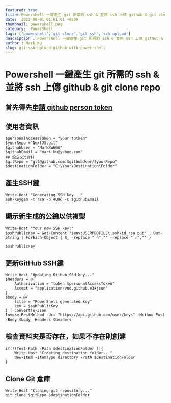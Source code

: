 ```yaml
---
featured: true
title: Powershell 一鍵產生 git 所需的 ssh & 並將 ssh 上傳 github & git clone repo
date:  2023-06-01 01:01:01 +0800
thumbnail: powershell.png
category:  PowerShell
tags: ['powershell','git clone','git ssh','ssh upload']
description : Powershell 一鍵產生 git 所需的 ssh & 並將 ssh 上傳 github & git clone repo
author : Mark Ku
slug: git-ssh-upload-github-with-power-shell
---
```

# Powershell 一鍵產生 git 所需的 ssh & 並將 ssh 上傳 github & git clone repo

## 首先得先[申請 github person token ](https://github.com/settings/tokens)

## 使用者資訊
```
$personalAccessToken = "your totken"
$yourRepo ="NextJS.git"
$githubUser = "MarkKu666"
$githubEmail = "mark.ku@yahoo.com"
## 設定Git資料
$gitRepo = "git@github.com:$githubUser/$yourRepo"
$destinationFolder = "C:\Your\Destination\Folder"
```

## 產生SSH鍵
```
Write-Host "Generating SSH key..."
ssh-keygen -t rsa -b 4096 -C $githubEmail
```

## 顯示新生成的公鑰以供複製
```
Write-Host "Your new SSH key:"
$sshPublicKey = Get-Content "$env:USERPROFILE\.ssh\id_rsa.pub" | Out-String | ForEach-Object { $_ -replace "`n","" -replace "`r","" }

$sshPublicKey
```
## 更新GitHub SSH鍵
```
Write-Host "Updating GitHub SSH key..."
$headers = @{
    Authorization = "token $personalAccessToken"
    Accept = "application/vnd.github.v3+json"
}
$body = @{
    title = "PowerShell generated key"
    key = $sshPublicKey
} | ConvertTo-Json
Invoke-RestMethod -Uri "https://api.github.com/user/keys" -Method Post -Body $body -Headers $headers
```
## 檢查資料夾是否存在，如果不存在則創建
```
if(!(Test-Path -Path $destinationFolder )){
    Write-Host "Creating destination folder..."
    New-Item -ItemType directory -Path $destinationFolder
}
```

## Clone Git 倉庫
```
Write-Host "Cloning git repository..."
git clone $gitRepo $destinationFolder
```